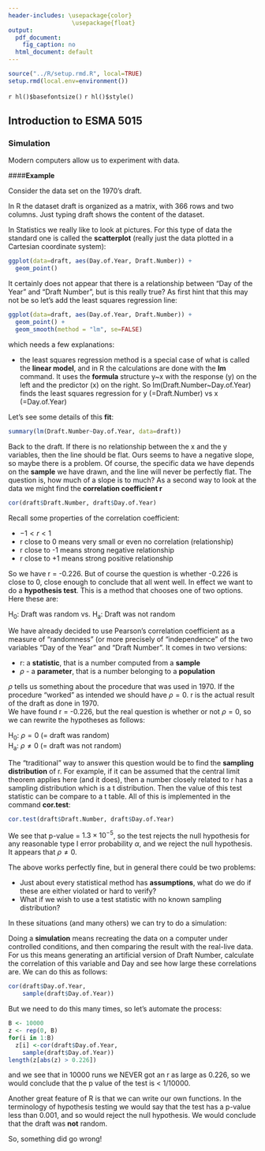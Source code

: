 ```yaml
---
header-includes: \usepackage{color}
                  \usepackage{float}
output:
  pdf_document:
    fig_caption: no
  html_document: default
---
```


```r
source("../R/setup.rmd.R", local=TRUE)
setup.rmd(local.env=environment())
```
`r hl()$basefontsize()`
`r hl()$style()`

## Introduction to ESMA 5015


### Simulation

Modern computers allow us to experiment with data.  

####**Example** 

Consider the data set on the 1970's draft.

In R the dataset draft is organized as a matrix, with 366 rows and two columns. Just typing draft shows the content of the dataset.

In Statistics we really like to look at pictures. For this type of data the standard one is called the **scatterplot** (really just the data plotted in a Cartesian coordinate system):


```r
ggplot(data=draft, aes(Day.of.Year, Draft.Number)) +
  geom_point() 
```

It certainly does not appear that there is a relationship between "Day of the Year" and "Draft Number", but is this really true? As first hint that this may not be so let's add the least squares regression line:


```r
ggplot(data=draft, aes(Day.of.Year, Draft.Number)) +
  geom_point() +
  geom_smooth(method = "lm", se=FALSE)
```

which needs a few explanations:

- the least squares regression method is a special case of what is called the **linear model**, and in R the calculations are done with the **lm** command. It uses the **formula** structure y~x with the response (y) on the left and the predictor (x) on the right. So lm(Draft.Number~Day.of.Year) finds the least squares regression for y (=Draft.Number) vs x (=Day.of.Year)

Let's see some details of this **fit**:

```r
summary(lm(Draft.Number~Day.of.Year, data=draft))
```

Back to the draft. If there is no relationship between the x and the y variables, then the line should be flat. Ours seems to have a negative slope, so maybe there is a problem. Of course, the specific data we have depends on the **sample** we have drawn, and the line will never be perfectly flat. The question is, how much of a slope is to much?
As a second way to look at the data we might find the **correlation coefficient r**

```r
cor(draft$Draft.Number, draft$Day.of.Year)
```

Recall some properties of the correlation coefficient:

- $-1 < r < 1$    
- r close to 0 means very small or even no correlation (relationship)  
- r close to -1 means strong negative relationship  
- r close to +1 means strong positive relationship

So we have r = -0.226. But of course the question is whether -0.226 is close to 0, close enough to conclude that all went well. In effect we want to do a **hypothesis test**. This is a method that chooses one of two options. Here these are:

H~0~: Draft was random vs. H~a~: Draft was not random 

We have already decided to use Pearson's correlation coefficient as a measure of "randomness" (or more precisely of "independence" of the two variables "Day of the Year" and "Draft Number". It comes in two versions: 

- r:  a **statistic**, that is a number computed from a **sample**  
- $\rho$ \- a **parameter**, that is a number belonging to a **population**  

$\rho$ tells us something about the procedure that was used in 1970. If the procedure "worked" as intended we should have $\rho = 0$. r is the actual result of the draft as done in 1970.  
We have found r = -0.226, but the real question is whether or not $\rho = 0$, so we can rewrite the hypotheses as follows:

H~0~: $\rho = 0$ (= draft was random)  
H~a~: $\rho \ne 0$ (= draft was not random)

The "traditional" way to answer this question would be to find the **sampling distribution** of r. For example, if it can be assumed that the central limit theorem applies here (and it does), then a number closely related to r has a sampling distribution which is a t distribution. Then the value of this test statistic can be compare to a t table. All of this is implemented in the command **cor.test**:  


```r
cor.test(draft$Draft.Number, draft$Day.of.Year)
```

We see that p-value = $1.3 \times 10^{-5}$, so the test rejects the null hypothesis for any reasonable type I error probability $\alpha$, and we reject the null hypothesis. It appears that $\rho \ne 0$.

The above works perfectly fine, but in general there could be two problems: 

- Just about every statistical method has **assumptions**, what do we do if these are either violated or hard to verify?   
- What if we wish to use a test statistic with no known sampling distribution?

In these situations (and many others) we can try to do a  simulation:

Doing a **simulation** means recreating the data on a computer under controlled conditions, and then comparing the result with the real-live data. For us this means generating an artificial version of Draft Number, calculate the correlation of this variable and Day and see how large these correlations are. We can do this as follows:

```r
cor(draft$Day.of.Year,
    sample(draft$Day.of.Year))
```

But we need to do this many times, so let's automate the process:

```r
B <- 10000
z <- rep(0, B)
for(i in 1:B) 
  z[i] <-cor(draft$Day.of.Year,
    sample(draft$Day.of.Year))
length(z[abs(z) > 0.226])
```

and we see that in 10000 runs we NEVER got an r as large as 0.226, so we would conclude that the p value of the test is < 1/10000.

Another great feature of R is that we can write our own functions.  In the terminology of hypothesis testing we would say that the test has a p-value less than 0.001, and so would reject the null hypothesis. We would conclude that the draft was **not** random.

So, something did go wrong! 

